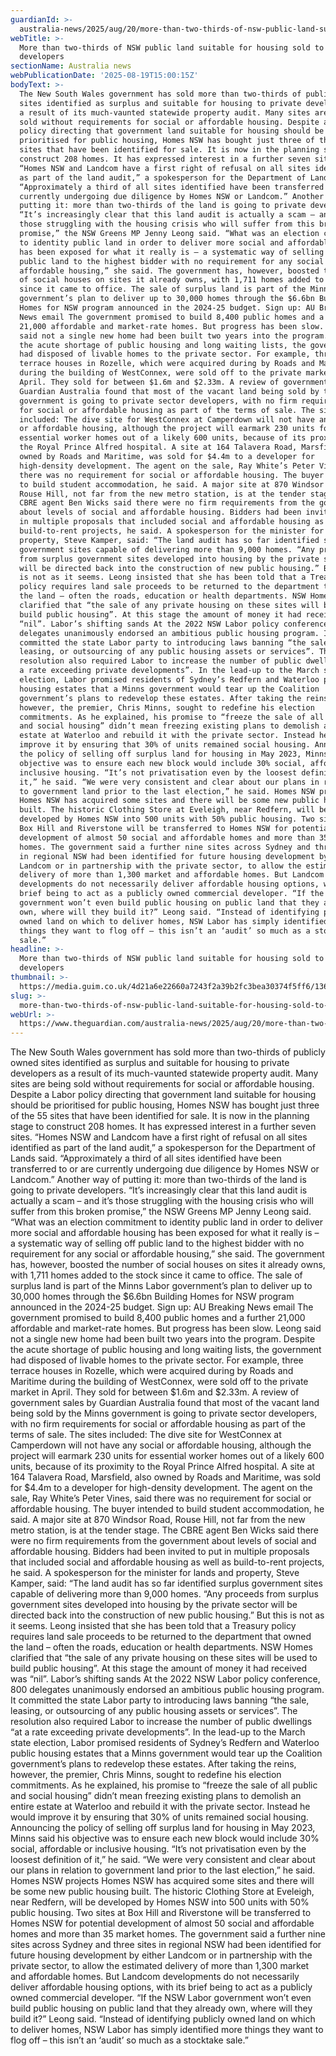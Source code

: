 ```yaml
---
guardianId: >-
  australia-news/2025/aug/20/more-than-two-thirds-of-nsw-public-land-suitable-for-housing-sold-to-private-developers
webTitle: >-
  More than two-thirds of NSW public land suitable for housing sold to private
  developers
sectionName: Australia news
webPublicationDate: '2025-08-19T15:00:15Z'
bodyText: >-
  The New South Wales government has sold more than two-thirds of publicly owned
  sites identified as surplus and suitable for housing to private developers as
  a result of its much-vaunted statewide property audit. Many sites are being
  sold without requirements for social or affordable housing. Despite a Labor
  policy directing that government land suitable for housing should be
  prioritised for public housing, Homes NSW has bought just three of the 55
  sites that have been identified for sale. It is now in the planning stage to
  construct 208 homes. It has expressed interest in a further seven sites.
  “Homes NSW and Landcom have a first right of refusal on all sites identified
  as part of the land audit,” a spokesperson for the Department of Lands said.
  “Approximately a third of all sites identified have been transferred to or are
  currently undergoing due diligence by Homes NSW or Landcom.” Another way of
  putting it: more than two-thirds of the land is going to private developers.
  “It’s increasingly clear that this land audit is actually a scam – and it’s
  those struggling with the housing crisis who will suffer from this broken
  promise,” the NSW Greens MP Jenny Leong said. “What was an election commitment
  to identity public land in order to deliver more social and affordable housing
  has been exposed for what it really is – a systematic way of selling off
  public land to the highest bidder with no requirement for any social or
  affordable housing,” she said. The government has, however, boosted the number
  of social houses on sites it already owns, with 1,711 homes added to the stock
  since it came to office. The sale of surplus land is part of the Minns Labor
  government’s plan to deliver up to 30,000 homes through the $6.6bn Building
  Homes for NSW program announced in the 2024-25 budget. Sign up: AU Breaking
  News email The government promised to build 8,400 public homes and a further
  21,000 affordable and market-rate homes. But progress has been slow. Leong
  said not a single new home had been built two years into the program. Despite
  the acute shortage of public housing and long waiting lists, the government
  had disposed of livable homes to the private sector. For example, three
  terrace houses in Rozelle, which were acquired during by Roads and Maritime
  during the building of WestConnex, were sold off to the private market in
  April. They sold for between $1.6m and $2.33m. A review of government sales by
  Guardian Australia found that most of the vacant land being sold by the Minns
  government is going to private sector developers, with no firm requirements
  for social or affordable housing as part of the terms of sale. The sites
  included: The dive site for WestConnex at Camperdown will not have any social
  or affordable housing, although the project will earmark 230 units for
  essential worker homes out of a likely 600 units, because of its proximity to
  the Royal Prince Alfred hospital. A site at 164 Talavera Road, Marsfield, also
  owned by Roads and Maritime, was sold for $4.4m to a developer for
  high-density development. The agent on the sale, Ray White’s Peter Vines, said
  there was no requirement for social or affordable housing. The buyer intended
  to build student accommodation, he said. A major site at 870 Windsor Road,
  Rouse Hill, not far from the new metro station, is at the tender stage. The
  CBRE agent Ben Wicks said there were no firm requirements from the government
  about levels of social and affordable housing. Bidders had been invited to put
  in multiple proposals that included social and affordable housing as well as
  build-to-rent projects, he said. A spokesperson for the minister for lands and
  property, Steve Kamper, said: “The land audit has so far identified surplus
  government sites capable of delivering more than 9,000 homes. “Any proceeds
  from surplus government sites developed into housing by the private sector
  will be directed back into the construction of new public housing.” But this
  is not as it seems. Leong insisted that she has been told that a Treasury
  policy requires land sale proceeds to be returned to the department that owned
  the land – often the roads, education or health departments. NSW Homes
  clarified that “the sale of any private housing on these sites will be used to
  build public housing”. At this stage the amount of money it had received was
  “nil”. Labor’s shifting sands At the 2022 NSW Labor policy conference, 800
  delegates unanimously endorsed an ambitious public housing program. It
  committed the state Labor party to introducing laws banning “the sale,
  leasing, or outsourcing of any public housing assets or services”. The
  resolution also required Labor to increase the number of public dwellings “at
  a rate exceeding private developments”. In the lead-up to the March state
  election, Labor promised residents of Sydney’s Redfern and Waterloo public
  housing estates that a Minns government would tear up the Coalition
  government’s plans to redevelop these estates. After taking the reins,
  however, the premier, Chris Minns, sought to redefine his election
  commitments. As he explained, his promise to “freeze the sale of all public
  and social housing” didn’t mean freezing existing plans to demolish an entire
  estate at Waterloo and rebuild it with the private sector. Instead he would
  improve it by ensuring that 30% of units remained social housing. Announcing
  the policy of selling off surplus land for housing in May 2023, Minns said his
  objective was to ensure each new block would include 30% social, affordable or
  inclusive housing. “It’s not privatisation even by the loosest definition of
  it,” he said. “We were very consistent and clear about our plans in relation
  to government land prior to the last election,” he said. Homes NSW projects
  Homes NSW has acquired some sites and there will be some new public housing
  built. The historic Clothing Store at Eveleigh, near Redfern, will be
  developed by Homes NSW into 500 units with 50% public housing. Two sites at
  Box Hill and Riverstone will be transferred to Homes NSW for potential
  development of almost 50 social and affordable homes and more than 35 market
  homes. The government said a further nine sites across Sydney and three sites
  in regional NSW had been identified for future housing development by either
  Landcom or in partnership with the private sector, to allow the estimated
  delivery of more than 1,300 market and affordable homes. But Landcom
  developments do not necessarily deliver affordable housing options, with its
  brief being to act as a publicly owned commercial developer. “If the NSW Labor
  government won’t even build public housing on public land that they already
  own, where will they build it?” Leong said. “Instead of identifying publicly
  owned land on which to deliver homes, NSW Labor has simply identified more
  things they want to flog off – this isn’t an ‘audit’ so much as a stocktake
  sale.”
headline: >-
  More than two-thirds of NSW public land suitable for housing sold to private
  developers
thumbnail: >-
  https://media.guim.co.uk/4d21a6e22660a7243f2a39b2fc3bea30374f5ff6/1365_0_6827_5464/500.jpg
slug: >-
  more-than-two-thirds-of-nsw-public-land-suitable-for-housing-sold-to-private-developers
webUrl: >-
  https://www.theguardian.com/australia-news/2025/aug/20/more-than-two-thirds-of-nsw-public-land-suitable-for-housing-sold-to-private-developers
---
```

The New South Wales government has sold more than two-thirds of publicly owned sites identified as surplus and suitable for housing to private developers as a result of its much-vaunted statewide property audit. Many sites are being sold without requirements for social or affordable housing. Despite a Labor policy directing that government land suitable for housing should be prioritised for public housing, Homes NSW has bought just three of the 55 sites that have been identified for sale. It is now in the planning stage to construct 208 homes. It has expressed interest in a further seven sites. “Homes NSW and Landcom have a first right of refusal on all sites identified as part of the land audit,” a spokesperson for the Department of Lands said. “Approximately a third of all sites identified have been transferred to or are currently undergoing due diligence by Homes NSW or Landcom.” Another way of putting it: more than two-thirds of the land is going to private developers. “It’s increasingly clear that this land audit is actually a scam – and it’s those struggling with the housing crisis who will suffer from this broken promise,” the NSW Greens MP Jenny Leong said. “What was an election commitment to identity public land in order to deliver more social and affordable housing has been exposed for what it really is – a systematic way of selling off public land to the highest bidder with no requirement for any social or affordable housing,” she said. The government has, however, boosted the number of social houses on sites it already owns, with 1,711 homes added to the stock since it came to office. The sale of surplus land is part of the Minns Labor government’s plan to deliver up to 30,000 homes through the $6.6bn Building Homes for NSW program announced in the 2024-25 budget. Sign up: AU Breaking News email The government promised to build 8,400 public homes and a further 21,000 affordable and market-rate homes. But progress has been slow. Leong said not a single new home had been built two years into the program. Despite the acute shortage of public housing and long waiting lists, the government had disposed of livable homes to the private sector. For example, three terrace houses in Rozelle, which were acquired during by Roads and Maritime during the building of WestConnex, were sold off to the private market in April. They sold for between $1.6m and $2.33m. A review of government sales by Guardian Australia found that most of the vacant land being sold by the Minns government is going to private sector developers, with no firm requirements for social or affordable housing as part of the terms of sale. The sites included: The dive site for WestConnex at Camperdown will not have any social or affordable housing, although the project will earmark 230 units for essential worker homes out of a likely 600 units, because of its proximity to the Royal Prince Alfred hospital. A site at 164 Talavera Road, Marsfield, also owned by Roads and Maritime, was sold for $4.4m to a developer for high-density development. The agent on the sale, Ray White’s Peter Vines, said there was no requirement for social or affordable housing. The buyer intended to build student accommodation, he said. A major site at 870 Windsor Road, Rouse Hill, not far from the new metro station, is at the tender stage. The CBRE agent Ben Wicks said there were no firm requirements from the government about levels of social and affordable housing. Bidders had been invited to put in multiple proposals that included social and affordable housing as well as build-to-rent projects, he said. A spokesperson for the minister for lands and property, Steve Kamper, said: “The land audit has so far identified surplus government sites capable of delivering more than 9,000 homes. “Any proceeds from surplus government sites developed into housing by the private sector will be directed back into the construction of new public housing.” But this is not as it seems. Leong insisted that she has been told that a Treasury policy requires land sale proceeds to be returned to the department that owned the land – often the roads, education or health departments. NSW Homes clarified that “the sale of any private housing on these sites will be used to build public housing”. At this stage the amount of money it had received was “nil”. Labor’s shifting sands At the 2022 NSW Labor policy conference, 800 delegates unanimously endorsed an ambitious public housing program. It committed the state Labor party to introducing laws banning “the sale, leasing, or outsourcing of any public housing assets or services”. The resolution also required Labor to increase the number of public dwellings “at a rate exceeding private developments”. In the lead-up to the March state election, Labor promised residents of Sydney’s Redfern and Waterloo public housing estates that a Minns government would tear up the Coalition government’s plans to redevelop these estates. After taking the reins, however, the premier, Chris Minns, sought to redefine his election commitments. As he explained, his promise to “freeze the sale of all public and social housing” didn’t mean freezing existing plans to demolish an entire estate at Waterloo and rebuild it with the private sector. Instead he would improve it by ensuring that 30% of units remained social housing. Announcing the policy of selling off surplus land for housing in May 2023, Minns said his objective was to ensure each new block would include 30% social, affordable or inclusive housing. “It’s not privatisation even by the loosest definition of it,” he said. “We were very consistent and clear about our plans in relation to government land prior to the last election,” he said. Homes NSW projects Homes NSW has acquired some sites and there will be some new public housing built. The historic Clothing Store at Eveleigh, near Redfern, will be developed by Homes NSW into 500 units with 50% public housing. Two sites at Box Hill and Riverstone will be transferred to Homes NSW for potential development of almost 50 social and affordable homes and more than 35 market homes. The government said a further nine sites across Sydney and three sites in regional NSW had been identified for future housing development by either Landcom or in partnership with the private sector, to allow the estimated delivery of more than 1,300 market and affordable homes. But Landcom developments do not necessarily deliver affordable housing options, with its brief being to act as a publicly owned commercial developer. “If the NSW Labor government won’t even build public housing on public land that they already own, where will they build it?” Leong said. “Instead of identifying publicly owned land on which to deliver homes, NSW Labor has simply identified more things they want to flog off – this isn’t an ‘audit’ so much as a stocktake sale.”
